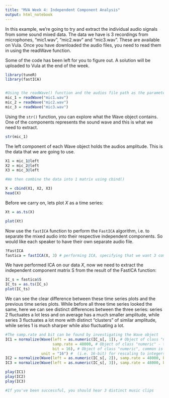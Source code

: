 ```yaml
---
title: "MVA Week 4: Independent Component Analysis"
output: html_notebook
---
```


In this example, we're going to try and extract the individual audio signals from some sound mixed data. The data we have is 3 recordings from microphones, "mic1.wav", "mic2.wav"  and "mic3.wav". These are available on Vula. Once you have downloaded the audio files, you need to read them in using the readWave function.

Some of the code has been left for you to figure out. A solution will be uploaded to Vula at the end of the week.

```r
library(tuneR)
library(fastICA)


#Using the readWave() function and the audios file path as the parameter, read in the 3 audio files, mic1.wav etc.
mic_1 = readWave("mic1.wav")
mic_2 = readWave("mic2.wav")
mic_3 = readWave("mic3.wav")
```

Using the `str()` function, you can explore what the Wave object contains. One of the components represents the sound wave and this is what we need to extract.

```r

str(mic_1)

```

The left component of each Wave object holds the audios amplitude. This is the data that we are going to use. 


```r

X1 = mic_1@left
X2 = mic_2@left
X3 = mic_3@left

#We then combine the data into 1 matrix using cbind()

X = cbind(X1, X2, X3)
head(X)

```

Before we carry on, lets plot $X$ as a time series:

```r

Xt = as.ts(X)

plot(Xt)

```
Now use the `fastICA` function to perform the `FastICA` algorithm, i.e. to separate the mixed audio into their respective independent components. So would like each speaker to have their own separate audio file. 

```r

?FastICA
fastica = fastICA(X, 3) # performing ICA, specifying that we want 3 components

```

We have performed ICA on our data $X$, now we need to extract the independent component matrix S from the result of the FastICA function:

```r

IC_s = fastica$S
IC_ts = as.ts(IC_s)
plot(IC_ts)

```

We can see the clear difference between these time series plots and the previous time series plots. While before all three time series looked the same, here we can see distinct differences between the three series: series 2 fluctuates a lot less and on average has a much smaller amplitude, while series 3 fluctuates a lot more with distinct "clusters" of similar amplitude, while series 1 is much sharper while also fluctuating a lot. 

```r

#The samp.rate and bit can be found by investigating the Wave object
IC1 = normalize(Wave(left = as.numeric(IC_s[, 1]), # Object of class "numeric" representing the left channel.
                     samp.rate = 48000, # Object of class "numeric" - the sampling rate, e.g. 44100 for CD quality.
                     bit = 16), # Object of class "numeric", common is 16 for CD quality, or 8 for a rather rough representation.
                unit = "16") #  (i.e. 16-bit) for rescaling to integers in [-32767, 32767]
IC2 = normalize(Wave(left = as.numeric(IC_s[, 2]), samp.rate = 48000, bit = 16), unit = "16")
IC3 = normalize(Wave(left = as.numeric(IC_s[, 3]), samp.rate = 48000, bit = 16), unit = "16")

play(IC1)
play(IC2)
play(IC3)

#If you've been successful, you should hear 3 distinct music clips

```



